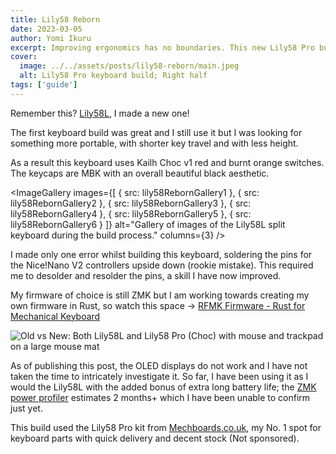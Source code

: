 ```yaml
---
title: Lily58 Reborn
date: 2023-03-05
author: Yomi Ikuru
excerpt: Improving ergonomics has no boundaries. This new Lily58 Pro build uses low profile Choc switches and black MBK keycaps.
cover:
  image: ../../assets/posts/lily58-reborn/main.jpeg
  alt: Lily58 Pro keyboard build; Right half
tags: ['guide']
---
```





Remember this? [Lily58L](https://yomis.blog/lily58l), I made a new one!

The first keyboard build was great and I still use it but I was looking for something more portable, with shorter key travel and with less height.

As a result this keyboard uses Kailh Choc v1 red and burnt orange switches. The keycaps are MBK with an overall beautiful black aesthetic.

<ImageGallery
  images={[
    { src: lily58RebornGallery1 },
    { src: lily58RebornGallery2 },
    { src: lily58RebornGallery3 },
    { src: lily58RebornGallery4 },
    { src: lily58RebornGallery5 },
    { src: lily58RebornGallery6 }
  ]}
  alt="Gallery of images of the Lily58L split keyboard during the build process."
  columns={3}
/>

I made only one error whilst building this keyboard, soldering the pins for the Nice!Nano V2 controllers upside down (rookie mistake). This required me to desolder and resolder the pins, a skill I have now improved.

My firmware of choice is still ZMK but I am working towards creating my own firmware in Rust, so watch this space -> [RFMK Firmware - Rust for Mechanical Keyboard](https://github.com/abayomi185/rfmk_firmware)

<Image
  src={keyboardsOnDesk}
  alt="Old vs New: Both Lily58L and Lily58 Pro (Choc) with mouse and trackpad on a large mouse mat"
/>

As of publishing this post, the OLED displays do not work and I have not taken the time to intricately investigate it. So far, I have been using it as I would the Lily58L with the added bonus of extra long battery life; the [ZMK power profiler](https://zmk.dev/power-profiler) estimates 2 months+ which I have been unable to confirm just yet.

This build used the Lily58 Pro kit from [Mechboards.co.uk](https://mechboards.co.uk/), my No. 1 spot for keyboard parts with quick delivery and decent stock (Not sponsored).
